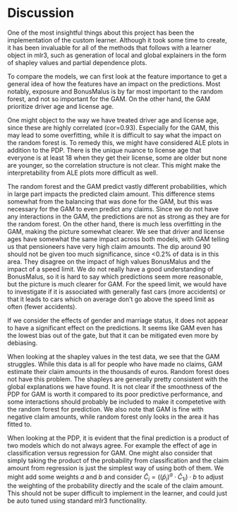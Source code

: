 # Discussion

One of the most insightful things about this project has been the implementation of the custom learner. Although it took some time to create, it has been invaluable for all of the methods that follows with a learner object in mlr3, such as generation of local and global explainers in the form of shapley values and partial dependence plots.

To compare the models, we can first look at the feature importance to get a general idea of how the features have an impact on the predictions. Most notably, exposure and BonusMalus is by far most important to the random forest, and not so important for the GAM. On the other hand, the GAM prioritize driver age and license age.

One might object to the way we have treated driver age and license age, since these are highly correlated (cor=0.93). Especially for the GAM, this may lead to some overfitting, while it is difficult to say what the impact on the random forest is. To remedy this, we might have considered ALE plots in addition to the PDP. There is the unique nuance to license age that everyone is at least 18 when they get their license, some are older but none are younger, so the correlation structure is not clear. This might make the interpretability from ALE plots more difficult as well.

The random forest and the GAM predict vastly different probabilities, which in large part impacts the predicted claim amount. This difference stems somewhat from the balancing that was done for the GAM, but this was necessary for the GAM to even predict any claims. Since we do not have any interactions in the GAM, the predictions are not as strong as they are for the random forest. On the other hand, there is much less overfitting in the GAM, making the picture somewhat clearer. We see that driver and license ages have somewhat the same impact across both models, with GAM telling us that pensioneers have very high claim amounts. The dip around 90 should not be given too much significance, since <0.2% of data is in this area. They disagree on the impact of high values BonusMalus and the impact of a speed limit. We do not really have a good understanding of BonusMalus, so it is hard to say which predictions seem more reasonable, but the picture is much clearer for GAM. For the speed limit, we would have to investigate if it is associated with generally fast cars (more accidents) or that it leads to cars which on average don't go above the speed limit as often (fewer accidents).

If we consider the effects of gender and marriage status, it does not appear to have a significant effect on the predictions. It seems like GAM even has the lowest bias out of the gate, but that it can be mitigated even more by debiasing. 

When looking at the shapley values in the test data, we see that the GAM struggles. While this data is all for people who have made no claims, GAM estimate their claim amounts in the thousands of euros. Random forest does not have this problem. The shapleys are generally pretty consistent with the global explanations we have found. It is not clear if the smoothness of the PDP for GAM is worth it compared to its poor predictive performance, and some interactions should probably be included to make it competetive with the random forest for prediction. We also note that GAM is fine with negative claim amounts, while random forest only looks in the area it has fitted to.

When looking at the PDP, it is evident that the final prediction is a product of two models which do not always agree. For example the effect of age in classification versus regression for GAM. One might also consider that simply taking the product of the probability from classification and the claim amount from regression is just the simplest way of using both of them. We might add some weights $a$ and $b$ and consider $\hat{C}_i=((\hat{p}_i)^a\cdot \hat{C}_{1i})\cdot b$ to adjust the weighting of the probability directly and the scale of the claim amount. This should not be super difficult to implement in the learner, and could just be auto tuned using standard mlr3 functionality. 

